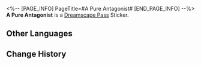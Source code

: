 <%-- [PAGE_INFO]
PageTitle=#A Pure Antagonist#
[END_PAGE_INFO] --%>
{{Stub|Location information}}
{{Item Infobox
|id          = 223261
|image       = Dreamscape Pass Sticker A Pure Antagonist.png
|type        = Dreamscape Pass Sticker
|type2       = Talking Clock Stickers
|invCategory = 
|rarity      = 4
|effect      = 
|description = Digital stickers that can be used to decorate the pages of the Dreamtour Handbook. They come in many different styles.
|source1     = [[Engage with a traffic accident on the street outside of Oti Mall]]
}}
{{Description|The kind of antagonists in animations that suffer defeat after defeat, to the point that you feel bad for them by the end of the show.}}
'''A Pure Antagonist''' is a [[Dreamscape Pass]] Sticker.

==Other Languages==
{{Other Languages
|en   = A Pure Antagonist
|zhs  = 一个纯粹的反派
|zht  = 一個純粹的反派
|ja   = 純粋な悪役
|ko   = 순수한 악역
|es   = Antagonista en estado puro
|fr   = Antagoniste pur
|ru   = Настоящий злодей
|th   = ก็แค่ตัวร้าย
|vi   = Một Kẻ Xấu Thuần Túy
|de   = Ein reiner Bösewicht
|id   = Antagonis Sejati
|pt   = Um Antagonista Puro
}}

==Change History==
{{Change History|2.0}}
